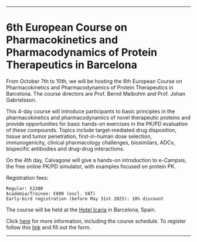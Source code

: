 --------------------------------------------------------------------------------

# 6th European Course on Pharmacokinetics and Pharmacodynamics of Protein Therapeutics in Barcelona

From October 7th to 10th, we will be hosting the 6th European Course on Pharmacokinetics and Pharmacodynamics of Protein Therapeutics in Barcelona. 
The course directors are Prof. Bernd Meibohm and Prof. Johan Gabrielsson.

This 4-day course will introduce participants to basic principles in the pharmacokinetics and pharmacodynamics of novel therapeutic proteins and provide opportunities for basic hands-on exercises in the PK/PD evaluation of these compounds. Topics include target-mediated drug disposition, tissue and tumor penetration, first-in-human dose selection, immunogenicity, clinical pharmacology challenges, biosimilars, ADCs, bispecific antibodies and drug-drug interactions.

On the 4th day, Calvagone will give a hands-on introduction to e-Campsis, the free online PK/PD simulator, with examples focused on protein PK.

Registration fees:

```         
Regular: €2200 
Academia/Trainee: €800 (excl. VAT)
Early-bird registration (before May 31st 2025): 10% discount
```

The course will be held at the [Hotel Icaria](https://www.hotelicariabarcelona.com/) in Barcelona, Spain.

Click [here](/images/European PKPDPT Course Barcelona 2025.pdf) for more information, including the course schedule.
To register follow this [link](https://forms.office.com/e/2AiiAne92G) and fill out the form.

--------------------------------------------------------------------------------


